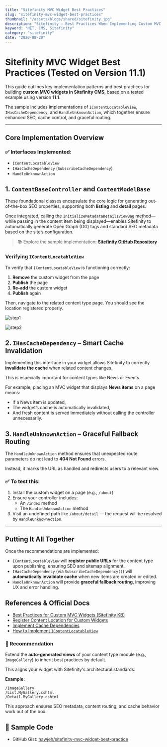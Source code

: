 ```yaml
---
title: "Sitefinity MVC Widget Best Practices"
slug: "sitefinity-mvc-widget-best-practices"
thumbnail: "/assets/blogs/shared/sitefinity.jpg"
description: "Sitefinity – Best Practices When Implementing Custom MVC Widgets"
keyword: "NET, CMS, Sitefinity"
category: "sitefinity"
date: "2020-08-20"
---
```


# Sitefinity MVC Widget Best Practices (Tested on Version 11.1)

This guide outlines key implementation patterns and best practices for building **custom MVC widgets in Sitefinity CMS**, based on a tested example using version **11.1**. 

The sample includes implementations of `IContentLocatableView`, `IHasCacheDependency`, and `HandleUnknownAction`, which together ensure enhanced SEO, cache control, and graceful routing.

---

## Core Implementation Overview

### ✅ Interfaces Implemented:
- `IContentLocatableView`
- `IHasCacheDependency` (`SubscribeCacheDependency`)
- `HandleUnknownAction`


## 1. `ContentBaseController` and `ContentModelBase`

These foundational classes encapsulate the core logic for generating out-of-the-box SEO properties, supporting both **listing** and **detail** pages.

Once integrated, calling the `InitializeMetadataDetailsViewBag` method—while passing in the content item being displayed—enables Sitefinity to automatically generate Open Graph (OG) tags and standard SEO metadata based on the site’s configuration.

> 📚 Explore the sample implementation: **[Sitefinity GitHub Repository](https://gist.github.com/hawjeh/48cf6c96f2fc734105a188af8dbdaeb0)**


### Verifying `IContentLocatableView`

To verify that `IContentLocatableView` is functioning correctly:

1. **Remove** the custom widget from the page
2. **Publish** the page
3. **Re-add** the custom widget
4. **Publish** again

Then, navigate to the related content type page. You should see the location registered properly.

![step1](/assets/blogs/sitefinity-mvc-widget-best-practices/step1.png)

![step2](/assets/blogs/sitefinity-mvc-widget-best-practices/step2.png)


## 2. `IHasCacheDependency` – Smart Cache Invalidation

Implementing this interface in your widget allows Sitefinity to correctly **invalidate the cache** when related content changes. 

This is especially important for content types like News or Events.

For example, placing an MVC widget that displays **News items** on a page means:

- If a News item is updated,
- The widget’s cache is automatically invalidated,
- And fresh content is served immediately without calling the controller unnecessarily.


## 3. `HandleUnknownAction` – Graceful Fallback Routing

The `HandleUnknownAction` method ensures that unexpected route parameters do not lead to **404 Not Found** errors.

Instead, it marks the URL as handled and redirects users to a relevant view.


### ✅ To test this:
1. Install the custom widget on a page (e.g., `/about`)
2. Ensure your controller includes:
   - An `/index` method
   - The `HandleUnknownAction` method
3. Visit an undefined path like `/about/detail` — the request will be resolved by `HandleUnknownAction`.

---

## Putting It All Together

Once the recommendations are implemented:

- `IContentLocatableView` will **register public URLs** for the content type upon publishing, ensuring SEO and sitemap alignment.
- `IHasCacheDependency` (via `SubscribeCacheDependency()`) will **automatically invalidate cache** when new items are created or edited.
- `HandleUnknownAction` will provide **graceful fallback routing**, improving UX and error handling.


## References & Official Docs

- [Best Practices for Custom MVC Widgets (Sitefinity KB)](https://knowledgebase.progress.com/articles/Article/Best-practices-when-implementing-custom-MVC-Widgets)
- [Register Content Location for Custom Widgets](https://www.progress.com/documentation/sitefinity-cms/for-developers-register-content-location-with-your-custom-widgets)
- [Implement Cache Dependencies](https://www.progress.com/documentation/sitefinity-cms/implement-cache-dependencies)
- [How to Implement `IContentLocatableView`](https://knowledgebase.progress.com/articles/Article/how-to-implement-icontentlocatableview-for-custom-widgets)


### 📌 Recommendation

Extend the **auto-generated views** of your content type module (e.g., `ImageGallery`) to inherit best practices by default. 

This aligns your widget with Sitefinity's architectural standards.

**Example:**

``` 
/ImageGallery
/List.MyGallery.cshtml
/Detail.MyGallery.cshtml
```

This approach ensures SEO metadata, content routing, and cache behavior work out of the box.


## 🔗 Sample Code

- GitHub Gist: [hawjeh/sitefinity-mvc-widget-best-practice](https://gist.github.com/hawjeh/48cf6c96f2fc734105a188af8dbdaeb0)